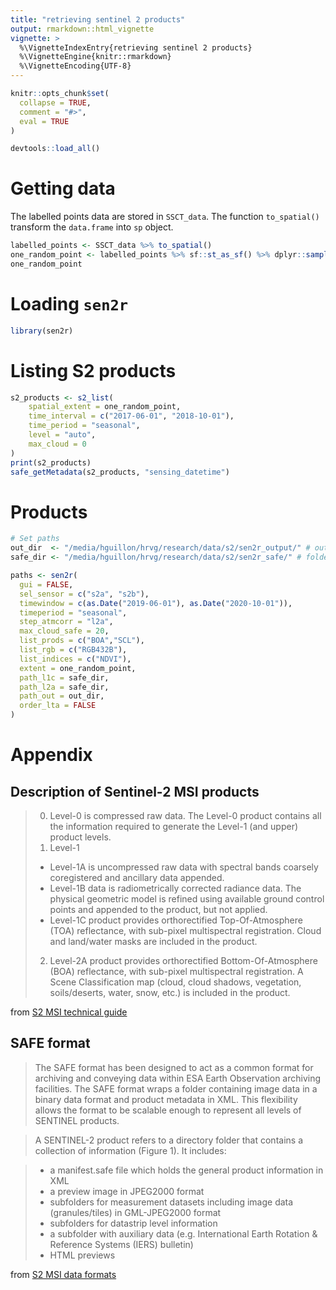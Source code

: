 ```yaml
---
title: "retrieving sentinel 2 products"
output: rmarkdown::html_vignette
vignette: >
  %\VignetteIndexEntry{retrieving sentinel 2 products}
  %\VignetteEngine{knitr::rmarkdown}
  %\VignetteEncoding{UTF-8}
---
```


```r
knitr::opts_chunk$set(
  collapse = TRUE,
  comment = "#>",
  eval = TRUE
)
```

```r
devtools::load_all()
```

# Getting data

The labelled points data are stored in `SSCT_data`. The function `to_spatial()` transform the `data.frame` into `sp` object.

```r
labelled_points <- SSCT_data %>% to_spatial() 
one_random_point <- labelled_points %>% sf::st_as_sf() %>% dplyr::sample_n(1)
one_random_point
```

# Loading `sen2r`

```r
library(sen2r)
```

# Listing S2 products


```r
s2_products <- s2_list(
	spatial_extent = one_random_point,
	time_interval = c("2017-06-01", "2018-10-01"),
	time_period = "seasonal",
	level = "auto",
	max_cloud = 0
)
print(s2_products)
safe_getMetadata(s2_products, "sensing_datetime")	
```


# Products

```r
# Set paths
out_dir  <- "/media/hguillon/hrvg/research/data/s2/sen2r_output/" # output folder
safe_dir <- "/media/hguillon/hrvg/research/data/s2/sen2r_safe/" # folder to store downloaded SAFE

paths <- sen2r(
  gui = FALSE,
  sel_sensor = c("s2a", "s2b"),
  timewindow = c(as.Date("2019-06-01"), as.Date("2020-10-01")),
  timeperiod = "seasonal",
  step_atmcorr = "l2a",
  max_cloud_safe = 20,
  list_prods = c("BOA","SCL"),
  list_rgb = c("RGB432B"),
  list_indices = c("NDVI"),
  extent = one_random_point,
  path_l1c = safe_dir,
  path_l2a = safe_dir,
  path_out = out_dir,
  order_lta = FALSE
)
```

# Appendix 

## Description of Sentinel-2 MSI products

> 0. Level-0 is compressed raw data. The Level-0 product contains all the information required to generate the Level-1 (and upper) product levels.
> 1. Level-1
> 	+ Level-1A is uncompressed raw data with spectral bands coarsely coregistered and ancillary data appended.
> 	+ Level-1B data is radiometrically corrected radiance data. The physical geometric model is refined using available ground control points and appended to the product, but not applied.
> 	+ Level-1C product provides orthorectified Top-Of-Atmosphere (TOA) reflectance, with sub-pixel multispectral registration. Cloud and land/water masks are included in the product.
> 2. Level-2A product provides orthorectified Bottom-Of-Atmosphere (BOA) reflectance, with sub-pixel multispectral registration. A Scene Classification map (cloud, cloud shadows, vegetation, soils/deserts, water, snow, etc.) is included in the product.

from [S2 MSI technical guide](https://dragon3.esa.int/web/sentinel/technical-guides/sentinel-2-msi/products-algorithms)

## SAFE format

> The SAFE format has been designed to act as a common format for archiving and conveying data within ESA Earth Observation archiving facilities. The SAFE format wraps a folder containing image data in a binary data format and product metadata in XML. This flexibility allows the format to be scalable enough to represent all levels of SENTINEL products.

> A SENTINEL-2 product refers to a directory folder that contains a collection of information (Figure 1). It includes:

> - a manifest.safe file which holds the general product information in XML
> - a preview image in JPEG2000 format
> - subfolders for measurement datasets including image data (granules/tiles) in GML-JPEG2000 format
> - subfolders for datastrip level information
> - a subfolder with auxiliary data (e.g. International Earth Rotation & Reference Systems (IERS) bulletin)
> - HTML previews

from [S2 MSI data formats](https://dragon3.esa.int/web/sentinel/user-guides/sentinel-2-msi/data-formats)